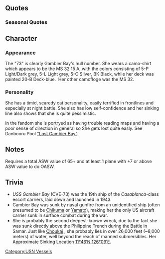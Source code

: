 {{Ship/Header}}
==Quotes==
{{Ship/Quotes
|Introduction = It’s　a pleasure to meet you.<br>My name is Gambier Bay…ふわぁ！　う、撃たないで！<br>ふぅ…よ、よかった！
|Introduction/En =  It's a pleasure to meet you. My name is Gambier Bay...w-wah! P-please don't hit me! Hah...th-thank goodness!
|Introduction/Note = 

|Introduction/Kai = Good Morning! Admiral, Gambier Bay、元気です。はい！今日も頑張ります、きっと…！
|Introduction/Kai/En = Good Morning! Admiral, Gambier Bay is in good spirits! Alright! Today, I'll do my best, for sure...!

|Library = It's a pleasure to meet you.私、護衛空母Gambier Bayです。<br>ジープ空母とも呼ばれた量産型護衛空母姉妹の一隻です。<br>レイテ沖海戦では日本海軍主力の栗田艦隊と遭遇、有視界水上戦での戦いとなりました。<br>でも私、できるだけの事、頑張ったんです！The name's 'Gambier Bay' -- please remember me.
|Library/En = It’s a pleasure to meet you. I'm the escort carrier Gambier Bay, the sister ship of the mass-produced carrier class- the so-called "Jeep" aircraft carriers. During the battle of Leyte, I was dragged into a mud fight with the Imperial Japanese Navy. But... I did my best with what I could do at the time! The name's 'Gambier Bay' -- please remember me.
|Library/Note = 

|Secretary 1/Both = H-Hello?
|Secretary 1/Note = 

|Secretary 2 = っえ、なんですか？Catwalk? 違いますって…！
|Secretary 2/En = Huh? What's wrong? The Catwalk? No I'm not...! 
|Secretary 2/Note = 

|Secretary 3 = Admiral? なっ、なんですか？はっ、はい、了解！I'm doing well, thanks.
|Secretary 3/En = Admiral? Wh... What's the matter? Ah.... Yes, roger that! I'm doing well, thanks.
|Secretary 3/Note = 

|Idle = The Kurita Fleet is terrible...！無理だから、あんなのマジ無理だし...。すごい怖いし、危ないし、絶対無理・・・
|Idle/En = The Kurita Fleet is terrible! There's no way, no way I could fought against them. *Slowly fades away crying* Super scary... Super dangerous... I'm just couldn't...
|Idle/Note = Her speaking style changes a bit here, sounding similar to modern day highschool girls.

|Secretary Married = Admiral? あぁ、えっと…テーイトクさん。Shall I bring some tea?
|Secretary Married/En = Admiral? Ah, um...ad...miral? Shall I bring some tea?
|Secretary Married/Note = Her pronunciation of the Japanese word for admiral is stunted here.

|Wedding = Admiral, お、お呼びでしょうか？艦種変更…？もしかして、じょ、除籍？ <br>あ、あの…What? えっ、これを、私に？Really? あ、あの、あのぉ、私…！
|Wedding/En = Admiral, did, did you call me? Huh? Changing the fleet? Am... Am I being disbanded? Um....What?  Eh? What's this? For me? Really? I... em, I... !
|Wedding/Note = 

|Looking At Scores = Information? は、はい！お待ちください！
|Looking At Scores/En = Information? O... Ok! In just a bit!
|Looking At Scores/Note = 

|Joining A Fleet = CVE-73, Gambier Bay...しゅ、出撃します！...怖すぎ...。
|Joining A Fleet/En = CVE-73, Gambier Bay... Reporting for duty! I'm scared....
|Joining A Fleet/Note = 

|Equipment 1 = Admiral...あ、あの...！Thank you so, so much!
|Equipment 1/En = Admiral...Em...! Thank you so, so much!
|Equipment 1/Note = 

|Equipment 2 = ほおぉ～。なるほど～。
|Equipment 2/En = Hooh~, I see~.
|Equipment 2/Note = 

|Equipment 2/Kai = これですか。なるほど。いいですね。Good!
|Equipment 2/Kai/En = What is this? I see. Sound good. <i>Good!</i>

|Equipment 3/Both = I'm...not good...
|Equipment 3/Note = 

|Supply/Both = Well noted. And thank you!
|Supply/Note = 

|Docking Minor = I'm sorry...! I will go back. はわわ・・・
|Docking Minor/En = I'm sorry...!I will go back. Hawawa....
|Docking Minor/Note = ''Inazuma'' reference ?

|Docking Major = あぁ～もうぅ～！無理だもん、こんなの…。Admiral, can I go to the hospital for a while?
|Docking Major/En = Aah, jeez~! This much is impossible...Admiral, can I go to the hospital for a while?
|Docking Major/Note = 

|Docking Complete = 
|Docking Complete/En =
|Docking Complete/Note = 

|Construction = A new ship was launched. よ、よかったですね。
|Construction/En =  A new ship was launched. Lo... looks okay isn't she?
|Construction/Note = 

|Returning From Sortie = The mission is completed! ふぁ…。
|Returning From Sortie/En = The mission is completed!  Ha~
|Returning From Sortie/Note = 

|Starting A Sortie = みっ、皆さん！ご用意は...？あっ、はい、了解です！艦隊旗艦、Gambier Bay, 抜錨します！
|Starting A Sortie/En = Gu... Guys! Are you ready...? Ah, okey, roger that! Flagship, Gambier Bay, anchors up!
|Starting A Sortie/Note = 

|Battle Start = Enemy surface warship? いやだ！各艦、緊急戦闘配備…！てっ、敵です！
|Battle Start/En = Enemy surface warship? This isn't good! Everyone, battle stations! Engaging with enemy!
|Battle Start/Note = 

|Attack/Both = Squadron! Attack--!
|Attack/Note = 

|Night Battle = Night battle? 無理無理無理！危ないですって！
|Night Battle/En = Night battle? No way no way no way! It's too dangerous!
|Night Battle/Note = 

|Night Battle/Kai = Night battle? 今の私なら、行ける？いやいや、無理無理無理！やっぱり夜は駄目ですよ...！
|Night Battle/Kai/En = Night battle? Can... I do it now? No no no! I just can't deal with the nights!

|Night Attack/Both = So terrible...
|Night Attack/Note = 

|MVP = Did I help you!? Really? それならよかったです！ふえぇ～大変…。
|MVP/En = Did I help you!? Really? Fantastic! Hoo, that was tiring...
|MVP/Note = 

|Minor Damage 1 = うあああぁ——！撃たないで！！
|Minor Damage 1/En = Aaaah! Don't hit me!!
|Minor Damage 1/Note = 

|Minor Damage 2 = も、もう～！やめてくださいぃ！やだ～～！
|Minor Damage 2/En = St... stop! Please stop hitting me! No!!
|Minor Damage 2/Note = 

|Major Damage = こんなの、絶対無理！I am not good...
|Major Damage/En =  If I keep taking damage like this, I'm not going to make it! I am not good...
|Major Damage/Note = 

|Sunk = だかり無理だって言ったのに！こんあの・・・無理だもん・・・Cold... sadness...
|Sunk/En = I told you I couldn't do it... Now this time... it seems like I really couldn't... Cold... sadness...
|Sunk/Note = 
}}<!--
===Hourly Notifications===
{{Ship/Hourly
|00JP = 
|00EN = 
|00Note = 
|01JP = 
|01EN = 
|01Note = 
|02JP = 
|02EN = 
|02Note = 
|03JP = 
|03EN = 
|03Note = 
|04JP = 
|04EN = 
|04Note = 
|05JP = 
|05EN = 
|05Note = 
|06JP = 
|06EN = 
|06Note = 
|07JP = 
|07EN = 
|07Note = 
|08JP = 
|08EN = 
|08Note = 
|09JP = 
|09EN = 
|09Note = 
|10JP = 
|10EN = 
|10Note = 
|11JP = 
|11EN = 
|11Note = 
|12JP = 
|12EN = 
|12Note = 
|13JP = 
|13EN = 
|13Note = 
|14JP = 
|14EN = 
|14Note = 
|15JP = 
|15EN = 
|15Note = 
|16JP = 
|16EN = 
|16Note = 
|17JP = 
|17EN = 
|17Note = 
|18JP = 
|18EN = 
|18Note = 
|19JP = 
|19EN = 
|19Note = 
|20JP = 
|20EN = 
|20Note = 
|21JP = 
|21EN = 
|21Note = 
|22JP = 
|22EN = 
|22Note = 
|23JP = 
|23EN = 
|23Note = 
}}
-->
===Seasonal Quotes===
{{Shipquoteseasonal

|WhiteDay2018 = これは、何のお返しですか？ ……あ……なるほど。でも、私、あ、来年の、……了解です。私、来年がんばりますね！
|WhiteDay2018_EN = 
|WhiteDay2018_Clip = 
|WhiteDay2018_Note = 

|Spring2018 = あ、Taffy3でお花見？えっ、Kurita Fleetも…？ わかりました！私、料理がんばります！腕をふるって！
|Spring2018_En = 
|Spring2018_Clip = 
|Spring2018_Note = 

}}

==Character==
===Appearance===


The "73" is clearly Gambier Bay's hull number. She wears a camo-shirt which appears to be the MS 32 15 A, with the colors consisting of 5-P Light/Dark grey, 5-L Light grey, 5-O Silver, BK Black, while her deck was painted 20-B Deck-blue.  Her other camofloge was the MS 32.

===Personality===
She has a timid, scaredy cat personality, easily terrified in frontlines and especially at night battle. She also has low self-confidence and her sinking line also shows that she is quite pessimistic.



In the fandom she is portryed as having trouble reading maps and having a poor sense of direction in general so She gets lost quite easly. See Danbooru Pool [https://danbooru.donmai.us/pools/13799 "Lost Gambier Bay"].

==Notes==
Requires a total ASW value of 65+ and at least 1 plane with +7 or above ASW value to do OASW.

==Trivia==

*''USS Gambier Bay'' (CVE-73) was the 19th ship of the ''Casablanca''-class escort carriers, laid down and launched in 1943.
*Gambier Bay was sunk by naval gunfire from an unidentified ship (often presumed to be [[Chikuma]] or [[Yamato]]), making her the only US aircraft carrier sunk in surface combat during the war.
*She is probably the second deepest-known wreck, due to the fact she was sunk directly above the Philippine Trench during the Battle in Samar. Just like [[Choukai]] , she probably lies in over 26,000 feet (~8,000 meters) of water, well beyond the reach of manned submersibles. Her Approximate Sinking Location [https://tools.wmflabs.org/geohack/geohack.php?pagename=USS_Gambier_Bay&params=11_46_N_126_09_E_ 11°46′N 126°09′E].

{{Ship/Footer}}
[[Category:USN Vessels]]